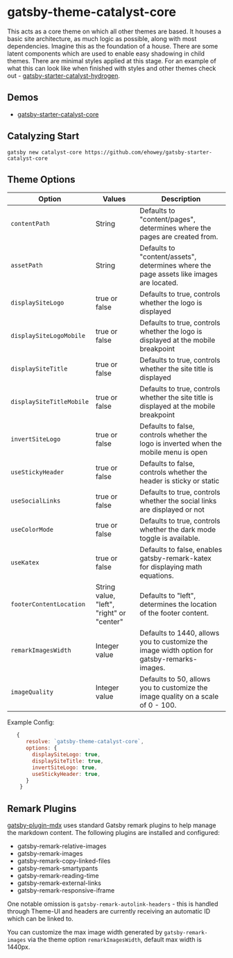 <SEO
  title="Gatsby-Theme-Catalyst-Core"
  description="Gatsby Theme Catalyst Core is the base theme on which all other themes are based. It includes a base set of styles, components, and dependencies. Gatsby Theme Catalyst is an opinionated set of integrated themes and starters to accelerate your next Gatsby project."
/>

# gatsby-theme-catalyst-core

This acts as a core theme on which all other themes are based. It houses a basic site architecture, as much logic as possible, along with most dependencies. Imagine this as the foundation of a house. There are some latent components which are used to enable easy shadowing in child themes. There are minimal styles applied at this stage. For an example of what this can look like when finished with styles and other themes check out - [gatsby-starter-catalyst-hydrogen](https://gatsby-starter-catalyst-hydrogen.netlify.app/).

## Demos

- [gatsby-starter-catalyst-core](https://gatsby-starter-catalyst-core.netlify.app/)

## Catalyzing Start

`gatsby new catalyst-core https://github.com/ehowey/gatsby-starter-catalyst-core`

## Theme Options

| Option                   | Values                                    | Description                                                                                 |
| ------------------------ | ----------------------------------------- | ------------------------------------------------------------------------------------------- |
| `contentPath`            | String                                    | Defaults to "content/pages", determines where the pages are created from.                   |
| `assetPath`              | String                                    | Defaults to "content/assets", determines where the page assets like images are located.     |
| `displaySiteLogo`        | true or false                             | Defaults to true, controls whether the logo is displayed                                    |
| `displaySiteLogoMobile`  | true or false                             | Defaults to true, controls whether the logo is displayed at the mobile breakpoint           |
| `displaySiteTitle`       | true or false                             | Defaults to true, controls whether the site title is displayed                              |
| `displaySiteTitleMobile` | true or false                             | Defaults to true, controls whether the site title is displayed at the mobile breakpoint     |
| `invertSiteLogo`         | true or false                             | Defaults to false, controls whether the logo is inverted when the mobile menu is open       |
| `useStickyHeader`        | true or false                             | Defaults to false, controls whether the header is sticky or static                          |
| `useSocialLinks`         | true or false                             | Defaults to true, controls whether the social links are displayed or not                    |
| `useColorMode`           | true or false                             | Defaults to true, controls whether the dark mode toggle is available.                       |
| `useKatex`               | true or false                             | Defaults to false, enables gatsby-remark-katex for displaying math equations.               |
| `footerContentLocation`  | String value, "left", "right" or "center" | Defaults to "left", determines the location of the footer content.                          |
| `remarkImagesWidth`      | Integer value                             | Defaults to 1440, allows you to customize the image width option for gatsby-remarks-images. |
| `imageQuality`           | Integer value                             | Defaults to 50, allows you to customize the image quality on a scale of 0 - 100.            |

Example Config:

```js
   {
      resolve: `gatsby-theme-catalyst-core`,
      options: {
        displaySiteLogo: true,
        displaySiteTitle: true,
        invertSiteLogo: true,
        useStickyHeader: true,
      }
    }
```

## Remark Plugins

[gatsby-plugin-mdx](https://www.gatsbyjs.com/packages/gatsby-plugin-mdx/) uses standard Gatsby remark plugins to help manage the markdown content. The following plugins are installed and configured:

- gatsby-remark-relative-images
- gatsby-remark-images
- gatsby-remark-copy-linked-files
- gatsby-remark-smartypants
- gatsby-remark-reading-time
- gatsby-remark-external-links
- gatsby-remark-responsive-iframe

One notable omission is `gatsby-remark-autolink-headers` - this is handled through Theme-UI and headers are currently receiving an automatic ID which can be linked to.

You can customize the max image width generated by `gatsby-remark-images` via the theme option `remarkImagesWidth`, default max width is 1440px.
